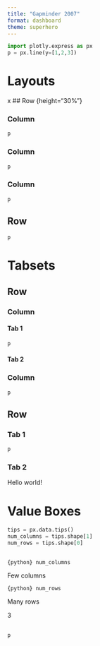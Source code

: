 ```yaml
---
title: "Gapminder 2007"
format: dashboard
theme: superhero
---
```


```python
import plotly.express as px
p = px.line(y=[1,2,3])
```

# Layouts
x
## Row {height="30%"}

### Column {width="30%"}

```python
p
```

### Column {width="30%"}

```python
p
```

### Column {width="30%"}

```python
p
```

## Row {height="70%"}

```python
p
```

# Tabsets

## Row {height="30%"}

### Column {.tabset width="20%"}

#### Tab 1

```python
p
```

#### Tab 2

### Column {width="80%"}

```python
p
```


## Row {.tabset height="70%"}

### Tab 1

```python
p
```

### Tab 2 

Hello world!

# Value Boxes

```python
tips = px.data.tips()
num_columns = tips.shape[1]
num_rows = tips.shape[0]
```

## {height="20%"}

::: {.valuebox title="Big Number" color="primary" icon="heart"}
`{python} num_columns`

Few columns
:::
::: {.valuebox title="Big Number" color="secondary" icon="arrow-down"}
`{python} num_rows`

Many rows

:::
::: {.valuebox title="Big Number" color="success" icon="bar-chart"}
3
:::


##

```python
p
```